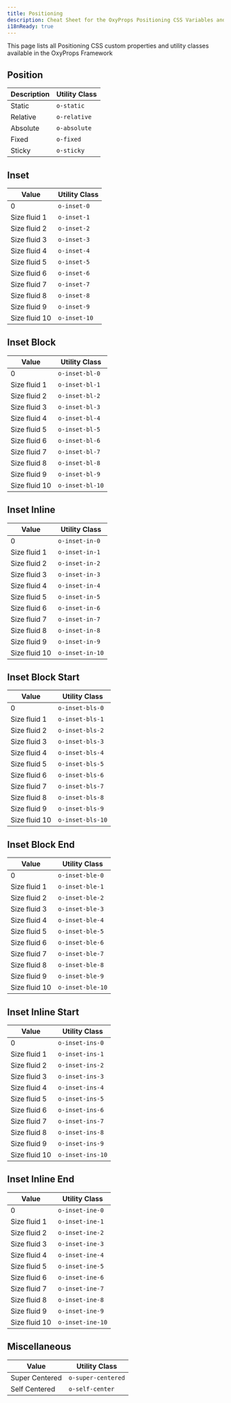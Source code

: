 ```yaml
---
title: Positioning
description: Cheat Sheet for the OxyProps Positioning CSS Variables and Utility Classes.
i18nReady: true
---
```



This page lists all Positioning CSS custom properties and utility classes available in the OxyProps Framework

## Position

| Description | Utility Class                                                  |
| ----------- | -------------------------------------------------------------- |
| Static      | <ClipboardCopy value="o-static">`o-static`</ClipboardCopy>     |
| Relative    | <ClipboardCopy value="o-relative">`o-relative`</ClipboardCopy> |
| Absolute    | <ClipboardCopy value="o-absolute">`o-absolute`</ClipboardCopy> |
| Fixed       | <ClipboardCopy value="o-fixed">`o-fixed`</ClipboardCopy>       |
| Sticky      | <ClipboardCopy value="o-sticky">`o-sticky`</ClipboardCopy>     |

## Inset

| Value         | Utility Class                                                  |
| ------------- | -------------------------------------------------------------- |
| 0             | <ClipboardCopy value="o-inset-0">`o-inset-0`</ClipboardCopy>   |
| Size fluid 1  | <ClipboardCopy value="o-inset-1">`o-inset-1`</ClipboardCopy>   |
| Size fluid 2  | <ClipboardCopy value="o-inset-2">`o-inset-2`</ClipboardCopy>   |
| Size fluid 3  | <ClipboardCopy value="o-inset-3">`o-inset-3`</ClipboardCopy>   |
| Size fluid 4  | <ClipboardCopy value="o-inset-4">`o-inset-4`</ClipboardCopy>   |
| Size fluid 5  | <ClipboardCopy value="o-inset-5">`o-inset-5`</ClipboardCopy>   |
| Size fluid 6  | <ClipboardCopy value="o-inset-6">`o-inset-6`</ClipboardCopy>   |
| Size fluid 7  | <ClipboardCopy value="o-inset-7">`o-inset-7`</ClipboardCopy>   |
| Size fluid 8  | <ClipboardCopy value="o-inset-8">`o-inset-8`</ClipboardCopy>   |
| Size fluid 9  | <ClipboardCopy value="o-inset-9">`o-inset-9`</ClipboardCopy>   |
| Size fluid 10 | <ClipboardCopy value="o-inset-10">`o-inset-10`</ClipboardCopy> |

## Inset Block

| Value         | Utility Class                                                        |
| ------------- | -------------------------------------------------------------------- |
| 0             | <ClipboardCopy value="o-inset-bl-0">`o-inset-bl-0`</ClipboardCopy>   |
| Size fluid 1  | <ClipboardCopy value="o-inset-bl-1">`o-inset-bl-1`</ClipboardCopy>   |
| Size fluid 2  | <ClipboardCopy value="o-inset-bl-2">`o-inset-bl-2`</ClipboardCopy>   |
| Size fluid 3  | <ClipboardCopy value="o-inset-bl-3">`o-inset-bl-3`</ClipboardCopy>   |
| Size fluid 4  | <ClipboardCopy value="o-inset-bl-4">`o-inset-bl-4`</ClipboardCopy>   |
| Size fluid 5  | <ClipboardCopy value="o-inset-bl-5">`o-inset-bl-5`</ClipboardCopy>   |
| Size fluid 6  | <ClipboardCopy value="o-inset-bl-6">`o-inset-bl-6`</ClipboardCopy>   |
| Size fluid 7  | <ClipboardCopy value="o-inset-bl-7">`o-inset-bl-7`</ClipboardCopy>   |
| Size fluid 8  | <ClipboardCopy value="o-inset-bl-8">`o-inset-bl-8`</ClipboardCopy>   |
| Size fluid 9  | <ClipboardCopy value="o-inset-bl-9">`o-inset-bl-9`</ClipboardCopy>   |
| Size fluid 10 | <ClipboardCopy value="o-inset-bl-10">`o-inset-bl-10`</ClipboardCopy> |

## Inset Inline

| Value         | Utility Class                                                        |
| ------------- | -------------------------------------------------------------------- |
| 0             | <ClipboardCopy value="o-inset-in-0">`o-inset-in-0`</ClipboardCopy>   |
| Size fluid 1  | <ClipboardCopy value="o-inset-in-1">`o-inset-in-1`</ClipboardCopy>   |
| Size fluid 2  | <ClipboardCopy value="o-inset-in-2">`o-inset-in-2`</ClipboardCopy>   |
| Size fluid 3  | <ClipboardCopy value="o-inset-in-3">`o-inset-in-3`</ClipboardCopy>   |
| Size fluid 4  | <ClipboardCopy value="o-inset-in-4">`o-inset-in-4`</ClipboardCopy>   |
| Size fluid 5  | <ClipboardCopy value="o-inset-in-5">`o-inset-in-5`</ClipboardCopy>   |
| Size fluid 6  | <ClipboardCopy value="o-inset-in-6">`o-inset-in-6`</ClipboardCopy>   |
| Size fluid 7  | <ClipboardCopy value="o-inset-in-7">`o-inset-in-7`</ClipboardCopy>   |
| Size fluid 8  | <ClipboardCopy value="o-inset-in-8">`o-inset-in-8`</ClipboardCopy>   |
| Size fluid 9  | <ClipboardCopy value="o-inset-in-9">`o-inset-in-9`</ClipboardCopy>   |
| Size fluid 10 | <ClipboardCopy value="o-inset-in-10">`o-inset-in-10`</ClipboardCopy> |

## Inset Block Start

| Value         | Utility Class                                                          |
| ------------- | ---------------------------------------------------------------------- |
| 0             | <ClipboardCopy value="o-inset-bls-0">`o-inset-bls-0`</ClipboardCopy>   |
| Size fluid 1  | <ClipboardCopy value="o-inset-bls-1">`o-inset-bls-1`</ClipboardCopy>   |
| Size fluid 2  | <ClipboardCopy value="o-inset-bls-2">`o-inset-bls-2`</ClipboardCopy>   |
| Size fluid 3  | <ClipboardCopy value="o-inset-bls-3">`o-inset-bls-3`</ClipboardCopy>   |
| Size fluid 4  | <ClipboardCopy value="o-inset-bls-4">`o-inset-bls-4`</ClipboardCopy>   |
| Size fluid 5  | <ClipboardCopy value="o-inset-bls-5">`o-inset-bls-5`</ClipboardCopy>   |
| Size fluid 6  | <ClipboardCopy value="o-inset-bls-6">`o-inset-bls-6`</ClipboardCopy>   |
| Size fluid 7  | <ClipboardCopy value="o-inset-bls-7">`o-inset-bls-7`</ClipboardCopy>   |
| Size fluid 8  | <ClipboardCopy value="o-inset-bls-8">`o-inset-bls-8`</ClipboardCopy>   |
| Size fluid 9  | <ClipboardCopy value="o-inset-bls-9">`o-inset-bls-9`</ClipboardCopy>   |
| Size fluid 10 | <ClipboardCopy value="o-inset-bls-10">`o-inset-bls-10`</ClipboardCopy> |

## Inset Block End

| Value         | Utility Class                                                          |
| ------------- | ---------------------------------------------------------------------- |
| 0             | <ClipboardCopy value="o-inset-ble-0">`o-inset-ble-0`</ClipboardCopy>   |
| Size fluid 1  | <ClipboardCopy value="o-inset-ble-1">`o-inset-ble-1`</ClipboardCopy>   |
| Size fluid 2  | <ClipboardCopy value="o-inset-ble-2">`o-inset-ble-2`</ClipboardCopy>   |
| Size fluid 3  | <ClipboardCopy value="o-inset-ble-3">`o-inset-ble-3`</ClipboardCopy>   |
| Size fluid 4  | <ClipboardCopy value="o-inset-ble-4">`o-inset-ble-4`</ClipboardCopy>   |
| Size fluid 5  | <ClipboardCopy value="o-inset-ble-5">`o-inset-ble-5`</ClipboardCopy>   |
| Size fluid 6  | <ClipboardCopy value="o-inset-ble-6">`o-inset-ble-6`</ClipboardCopy>   |
| Size fluid 7  | <ClipboardCopy value="o-inset-ble-7">`o-inset-ble-7`</ClipboardCopy>   |
| Size fluid 8  | <ClipboardCopy value="o-inset-ble-8">`o-inset-ble-8`</ClipboardCopy>   |
| Size fluid 9  | <ClipboardCopy value="o-inset-ble-9">`o-inset-ble-9`</ClipboardCopy>   |
| Size fluid 10 | <ClipboardCopy value="o-inset-ble-10">`o-inset-ble-10`</ClipboardCopy> |

## Inset Inline Start

| Value         | Utility Class                                                          |
| ------------- | ---------------------------------------------------------------------- |
| 0             | <ClipboardCopy value="o-inset-ins-0">`o-inset-ins-0`</ClipboardCopy>   |
| Size fluid 1  | <ClipboardCopy value="o-inset-ins-1">`o-inset-ins-1`</ClipboardCopy>   |
| Size fluid 2  | <ClipboardCopy value="o-inset-ins-2">`o-inset-ins-2`</ClipboardCopy>   |
| Size fluid 3  | <ClipboardCopy value="o-inset-ins-3">`o-inset-ins-3`</ClipboardCopy>   |
| Size fluid 4  | <ClipboardCopy value="o-inset-ins-4">`o-inset-ins-4`</ClipboardCopy>   |
| Size fluid 5  | <ClipboardCopy value="o-inset-ins-5">`o-inset-ins-5`</ClipboardCopy>   |
| Size fluid 6  | <ClipboardCopy value="o-inset-ins-6">`o-inset-ins-6`</ClipboardCopy>   |
| Size fluid 7  | <ClipboardCopy value="o-inset-ins-7">`o-inset-ins-7`</ClipboardCopy>   |
| Size fluid 8  | <ClipboardCopy value="o-inset-ins-8">`o-inset-ins-8`</ClipboardCopy>   |
| Size fluid 9  | <ClipboardCopy value="o-inset-ins-9">`o-inset-ins-9`</ClipboardCopy>   |
| Size fluid 10 | <ClipboardCopy value="o-inset-ins-10">`o-inset-ins-10`</ClipboardCopy> |

## Inset Inline End

| Value         | Utility Class                                                          |
| ------------- | ---------------------------------------------------------------------- |
| 0             | <ClipboardCopy value="o-inset-ine-0">`o-inset-ine-0`</ClipboardCopy>   |
| Size fluid 1  | <ClipboardCopy value="o-inset-ine-1">`o-inset-ine-1`</ClipboardCopy>   |
| Size fluid 2  | <ClipboardCopy value="o-inset-ine-2">`o-inset-ine-2`</ClipboardCopy>   |
| Size fluid 3  | <ClipboardCopy value="o-inset-ine-3">`o-inset-ine-3`</ClipboardCopy>   |
| Size fluid 4  | <ClipboardCopy value="o-inset-ine-4">`o-inset-ine-4`</ClipboardCopy>   |
| Size fluid 5  | <ClipboardCopy value="o-inset-ine-5">`o-inset-ine-5`</ClipboardCopy>   |
| Size fluid 6  | <ClipboardCopy value="o-inset-ine-6">`o-inset-ine-6`</ClipboardCopy>   |
| Size fluid 7  | <ClipboardCopy value="o-inset-ine-7">`o-inset-ine-7`</ClipboardCopy>   |
| Size fluid 8  | <ClipboardCopy value="o-inset-ine-8">`o-inset-ine-8`</ClipboardCopy>   |
| Size fluid 9  | <ClipboardCopy value="o-inset-ine-9">`o-inset-ine-9`</ClipboardCopy>   |
| Size fluid 10 | <ClipboardCopy value="o-inset-ine-10">`o-inset-ine-10`</ClipboardCopy> |

## Miscellaneous

| Value          | Utility Class                                                              |
| -------------- | -------------------------------------------------------------------------- |
| Super Centered | <ClipboardCopy value="o-super-centered">`o-super-centered`</ClipboardCopy> |
| Self Centered  | <ClipboardCopy value="o-self-center">`o-self-center`</ClipboardCopy>       |
